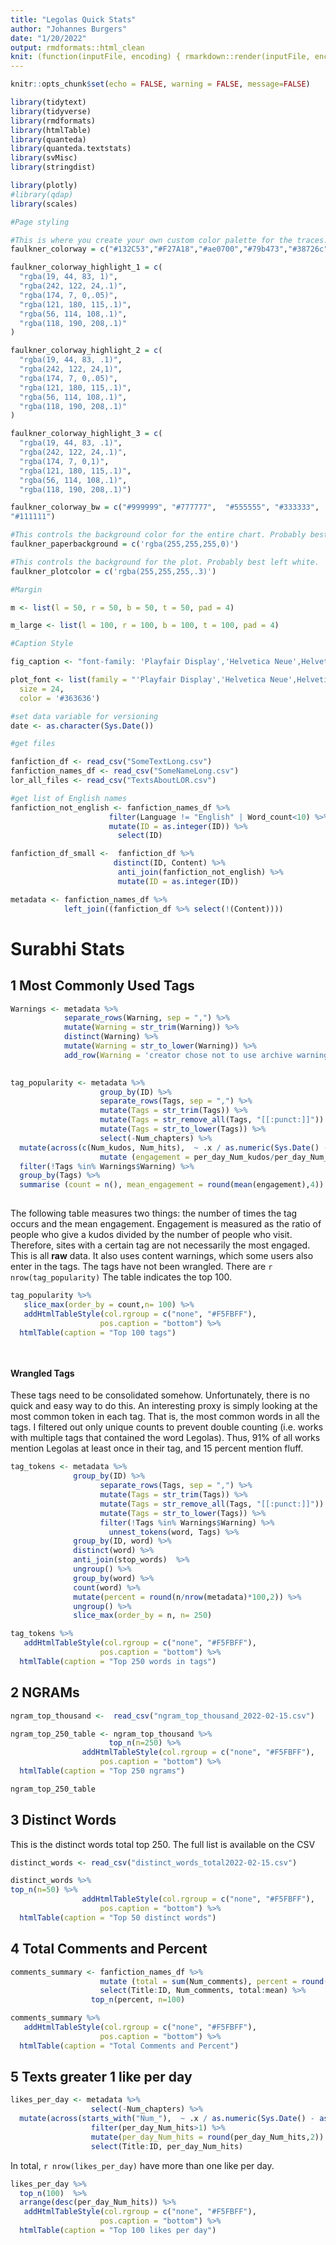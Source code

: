 ```yaml
---
title: "Legolas Quick Stats"
author: "Johannes Burgers"
date: "1/20/2022"
output: rmdformats::html_clean
knit: (function(inputFile, encoding) { rmarkdown::render(inputFile, encoding = encoding, output_file = file.path(dirname(inputFile), 'index.html')) })
---
```


```r
knitr::opts_chunk$set(echo = FALSE, warning = FALSE, message=FALSE)
```


```r

library(tidytext)
library(tidyverse)
library(rmdformats)
library(htmlTable)
library(quanteda)
library(quanteda.textstats)
library(svMisc)
library(stringdist)

library(plotly)
#library(qdap)
library(scales)
```

```r
#Page styling

#This is where you create your own custom color palette for the traces.
faulkner_colorway = c("#132C53","#F27A18","#ae0700","#79b473","#38726c","#76bed0","#6b2d5c","#448b2d","#e6d812")

faulkner_colorway_highlight_1 = c(
  "rgba(19, 44, 83, 1)",
  "rgba(242, 122, 24,.1)",
  "rgba(174, 7, 0,.05)",
  "rgba(121, 180, 115,.1)",
  "rgba(56, 114, 108,.1)",
  "rgba(118, 190, 208,.1)"
)

faulkner_colorway_highlight_2 = c(
  "rgba(19, 44, 83, .1)",
  "rgba(242, 122, 24,1)",
  "rgba(174, 7, 0,.05)",
  "rgba(121, 180, 115,.1)",
  "rgba(56, 114, 108,.1)",
  "rgba(118, 190, 208,.1)"
)

faulkner_colorway_highlight_3 = c(
  "rgba(19, 44, 83, .1)",
  "rgba(242, 122, 24,.1)",
  "rgba(174, 7, 0,1)",
  "rgba(121, 180, 115,.1)",
  "rgba(56, 114, 108,.1)",
  "rgba(118, 190, 208,.1)")

faulkner_colorway_bw = c("#999999", "#777777",	"#555555", "#333333",	
"#111111")

#This controls the background color for the entire chart. Probably best left white.
faulkner_paperbackground = c('rgba(255,255,255,0)')

#This controls the background for the plot. Probably best left white.
faulkner_plotcolor = c('rgba(255,255,255,.3)')

#Margin 

m <- list(l = 50, r = 50, b = 50, t = 50, pad = 4)

m_large <- list(l = 100, r = 100, b = 100, t = 100, pad = 4)

#Caption Style

fig_caption <- "font-family: 'Playfair Display','Helvetica Neue',Helvetica,Arial,sans-serif; font-weight: normal; font-size:90%"

plot_font <- list(family = "'Playfair Display','Helvetica Neue',Helvetica,Arial,sans-serif",
  size = 24,
  color = '#363636')
```

```r
#set data variable for versioning
date <- as.character(Sys.Date())
```


```r
#get files

fanfiction_df <- read_csv("SomeTextLong.csv")
fanfiction_names_df <- read_csv("SomeNameLong.csv")
lor_all_files <- read_csv("TextsAboutLOR.csv")
```

```r
#get list of English names
fanfiction_not_english <- fanfiction_names_df %>% 
                      filter(Language != "English" | Word_count<10) %>% 
                      mutate(ID = as.integer(ID)) %>% 
                        select(ID)

```

```r
fanfiction_df_small <-  fanfiction_df %>% 
                       distinct(ID, Content) %>% 
                        anti_join(fanfiction_not_english) %>% 
                        mutate(ID = as.integer(ID))
```


```r
metadata <- fanfiction_names_df %>% 
            left_join((fanfiction_df %>% select(!(Content))))
```



# Surabhi Stats

## 1 Most Commonly Used Tags


```r
Warnings <- metadata %>% 
            separate_rows(Warning, sep = ",") %>% 
            mutate(Warning = str_trim(Warning)) %>% 
            distinct(Warning) %>% 
            mutate(Warning = str_to_lower(Warning)) %>% 
            add_row(Warning = 'creator chose not to use archive warnings')
  

tag_popularity <- metadata %>% 
                    group_by(ID) %>% 
                    separate_rows(Tags, sep = ",") %>% 
                    mutate(Tags = str_trim(Tags)) %>% 
                    mutate(Tags = str_remove_all(Tags, "[[:punct:]]")) %>%  
                    mutate(Tags = str_to_lower(Tags)) %>% 
                    select(-Num_chapters) %>% 
  mutate(across(c(Num_kudos, Num_hits),  ~ .x / as.numeric(Sys.Date() - as.Date(Date_published)), .names = "per_day_{.col}"))  %>% 
                    mutate (engagement = per_day_Num_kudos/per_day_Num_hits) %>% 
  filter(!Tags %in% Warnings$Warning) %>%
  group_by(Tags) %>%
  summarise (count = n(), mean_engagement = round(mean(engagement),4))
                   
```
The following table measures two things: the number of times the tag occurs and the mean engagement. Engagement is measured as the ratio of people who give a kudos divided by the number of people who visit. Therefore, sites with a certain tag are not necessarily the most engaged. This is all **raw** data. It also uses content warnings, which some users also enter in the tags. The tags have not been wrangled. There are `r nrow(tag_popularity)` The table indicates the top 100.

```r
tag_popularity %>% 
   slice_max(order_by = count,n= 100) %>% 
   addHtmlTableStyle(col.rgroup = c("none", "#F5FBFF"),
                    pos.caption = "bottom") %>%
  htmlTable(caption = "Top 100 tags")

  
```

#### Wrangled Tags
These tags need to be consolidated somehow. Unfortunately, there is no quick and easy way to do this. An interesting proxy is simply looking at the most common token in each tag. That is, the most common words in all the tags. I filtered out only unique counts to prevent double counting (i.e. works with multiple tags that contained the word Legolas). Thus, 91% of all works mention Legolas at least once in their tag, and 15 percent mention fluff.

```r
tag_tokens <- metadata %>% 
              group_by(ID) %>% 
                    separate_rows(Tags, sep = ",") %>% 
                    mutate(Tags = str_trim(Tags)) %>% 
                    mutate(Tags = str_remove_all(Tags, "[[:punct:]]")) %>%  
                    mutate(Tags = str_to_lower(Tags)) %>% 
                    filter(!Tags %in% Warnings$Warning) %>%
                      unnest_tokens(word, Tags) %>%  
              group_by(ID, word) %>% 
              distinct(word) %>% 
              anti_join(stop_words)  %>% 
              ungroup() %>%
              group_by(word) %>% 
              count(word) %>% 
              mutate(percent = round(n/nrow(metadata)*100,2)) %>% 
              ungroup() %>% 
              slice_max(order_by = n, n= 250)

```

```r
tag_tokens %>% 
   addHtmlTableStyle(col.rgroup = c("none", "#F5FBFF"),
                    pos.caption = "bottom") %>%
  htmlTable(caption = "Top 250 words in tags")

```


## 2 NGRAMs

```r
ngram_top_thousand <-  read_csv("ngram_top_thousand_2022-02-15.csv")
```


```r
ngram_top_250_table <- ngram_top_thousand %>% 
                      top_n(n=250) %>% 
                addHtmlTableStyle(col.rgroup = c("none", "#F5FBFF"),
                    pos.caption = "bottom") %>%
  htmlTable(caption = "Top 250 ngrams")

ngram_top_250_table

```

## 3 Distinct Words

This is the distinct words total top 250. The full list is available on the CSV

```r
distinct_words <- read_csv("distinct_words_total2022-02-15.csv")
```


```r
distinct_words %>% 
top_n(n=50) %>% 
                addHtmlTableStyle(col.rgroup = c("none", "#F5FBFF"),
                    pos.caption = "bottom") %>%
  htmlTable(caption = "Top 50 distinct words")

```


## 4 Total Comments and Percent

```r
comments_summary <- fanfiction_names_df %>% 
                    mutate (total = sum(Num_comments), percent = round((Num_comments/sum(Num_comments)*100), 4), mean = round(mean(Num_comments),2)) %>% 
                    select(Title:ID, Num_comments, total:mean) %>% 
                  top_n(percent, n=100)

```




```r
comments_summary %>% 
   addHtmlTableStyle(col.rgroup = c("none", "#F5FBFF"),
                    pos.caption = "bottom") %>%
  htmlTable(caption = "Total Comments and Percent")

```

## 5 Texts greater 1 like per day

```r
likes_per_day <- metadata %>% 
                  select(-Num_chapters) %>% 
  mutate(across(starts_with("Num_"),  ~ .x / as.numeric(Sys.Date() - as.Date(Date_published)), .names = "per_day_{.col}")) %>% 
                  filter(per_day_Num_hits>1) %>%
                  mutate(per_day_Num_hits = round(per_day_Num_hits,2)) %>% 
                  select(Title:ID, per_day_Num_hits)

```

In total, `r nrow(likes_per_day)` have more than one like per day.

```r
likes_per_day %>% 
  top_n(100)  %>% 
  arrange(desc(per_day_Num_hits)) %>% 
   addHtmlTableStyle(col.rgroup = c("none", "#F5FBFF"),
                    pos.caption = "bottom") %>%
  htmlTable(caption = "Top 100 likes per day")

```

